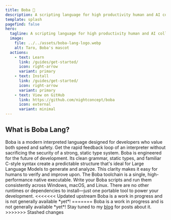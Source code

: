 ```yaml
---
title: Boba 🧋
description: A scripting language for high productivity human and AI collaboration.
template: splash
pagefind: false
hero:
  tagline: A scripting language for high productivity human and AI collaboration.
  image:
    file: ../../assets/boba-lang-logo.webp
    alt: Taro, Boba's mascot
  actions:
    - text: Learn
      link: /guides/get-started/
      icon: right-arrow
      variant: primary
    - text: Install
      link: /guides/get-started/
      icon: right-arrow
      variant: primary
    - text: View on GitHub
      link: https://github.com/nightconcept/boba
      icon: external
      variant: minimal
---
```



## What is Boba Lang?

<CardGrid>
  <Card title="A Fresh Take on Productivity ⚡">
    Boba is a modern interpreted language designed for developers who value both speed and safety. Get the rapid feedback loop of an interpreter without sacrificing the security of a strong, static type system.
  </Card>
  <Card title="Built for Tomorrow's Workflow 🚀">
    Boba is engineered for the future of development. Its clean grammar, static types, and familiar C-style syntax create a predictable structure that's ideal for Large Language Models to generate and analyze. This clarity makes it easy for humans to verify and improve upon.
  </Card>
  <Card title="Portable by Design 📦">
    The Boba toolchain is a single, high-performance native executable. Write your Boba scripts and run them consistently across Windows, macOS, and Linux. There are no other runtimes or dependencies to install—just one portable tool to power your development.
  </Card>
  <Card title="Under Construction 🚧">
<<<<<<< Updated upstream
    Boba is a work in progress and is not generally available *yet*!
=======
    Boba is a work in progress and is not generally available *yet*! Stay tuned to my <a href="https://solivan.dev">blog</a> for posts about it. 
>>>>>>> Stashed changes
  </Card>
</CardGrid>

<Footer />
